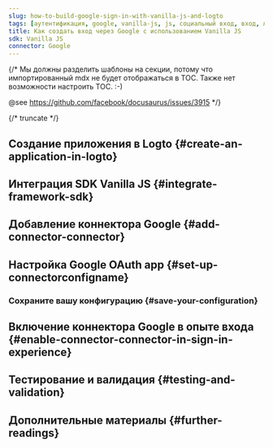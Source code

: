 ```yaml
---
slug: how-to-build-google-sign-in-with-vanilla-js-and-logto
tags: [аутентификация, google, vanilla-js, js, социальный вход, вход, логин]
title: Как создать вход через Google с использованием Vanilla JS
sdk: Vanilla JS
connector: Google
---
```


{/*
  Мы должны разделить шаблоны на секции, потому что импортированный mdx не будет отображаться в TOC.
  Также нет возможности настроить TOC. :-)

  @see https://github.com/facebook/docusaurus/issues/3915
*/}




{/* truncate */}

<Intro connector={connector} sdk="Vanilla JS" link="https://en.wikipedia.org/wiki/ECMAScript" />

## Создание приложения в Logto \{#create-an-application-in-logto}

<CreateApplication type="Single page app" framework="Vanilla JS" />

## Интеграция SDK Vanilla JS \{#integrate-framework-sdk}

<IntegrateSdk />

## Добавление коннектора Google \{#add-connector-connector}

<AddSocialConnector connector={connector} framework="Vanilla JS" />

## Настройка Google OAuth app \{#set-up-connectorconfigname}

<ConnectorGuide />

### Сохраните вашу конфигурацию \{#save-your-configuration}

<SaveYourConfiguration connector={connector} />

## Включение коннектора Google в опыте входа \{#enable-connector-connector-in-sign-in-experience}

<EnableSocialConnector connector={connector} />

## Тестирование и валидация \{#testing-and-validation}

<TestingAndValidation connector={connector} sdk="Vanilla JS" />

## Дополнительные материалы \{#further-readings}

<FurtherReadings />